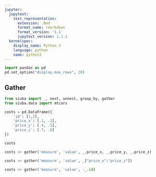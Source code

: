 ```yaml
---
jupyter:
  jupytext:
    text_representation:
      extension: .Rmd
      format_name: rmarkdown
      format_version: '1.1'
      jupytext_version: 1.1.1
  kernelspec:
    display_name: Python 3
    language: python
    name: python3
---
```


```python
import pandas as pd
pd.set_option("display.max_rows", 20)
```

## Gather

```python
from siuba import _, nest, unnest, group_by, gather
from siuba.data import mtcars
```

```python
costs = pd.DataFrame({
    'id': [1,2],
    'price_x': [.1, .2],
    'price_y': [.4, .5],
    'price_z': [.7, .8]
})

costs
```

```python
costs >> gather('measure', 'value', _.price_x, _.price_y, _.price_z)
```

```python
costs >> gather('measure', 'value', _["price_x":"price_z"])
```

```python
costs >> gather('measure', 'value', -_.id)
```
